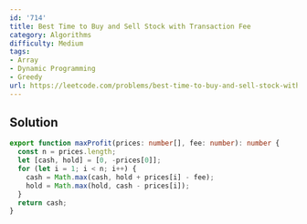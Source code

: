 ```yaml
---
id: '714'
title: Best Time to Buy and Sell Stock with Transaction Fee
category: Algorithms
difficulty: Medium
tags:
- Array
- Dynamic Programming
- Greedy
url: https://leetcode.com/problems/best-time-to-buy-and-sell-stock-with-transaction-fee
---
```


## Solution

```typescript filename="solution.ts" copy
export function maxProfit(prices: number[], fee: number): number {
  const n = prices.length;
  let [cash, hold] = [0, -prices[0]];
  for (let i = 1; i < n; i++) {
    cash = Math.max(cash, hold + prices[i] - fee);
    hold = Math.max(hold, cash - prices[i]);
  }
  return cash;
}
```

